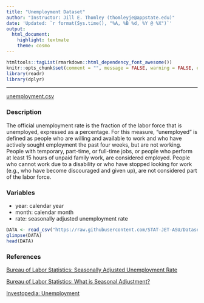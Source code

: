```yaml
---
title: "Unemployment Dataset"
author: "Instructor: Jill E. Thomley (thomleyje@appstate.edu)"
date: 'Updated: `r format(Sys.time(), "%A, %B %d, %Y @ %X")`'
output: 
  html_document: 
    highlight: textmate
    theme: cosmo
---
```


```r
htmltools::tagList(rmarkdown::html_dependency_font_awesome())
knitr::opts_chunk$set(comment = "", message = FALSE, warning = FALSE, echo = FALSE)
library(readr)
library(dplyr)
```

<hr>

<i class="fas fa-database"></i> [unemployment.csv](https://raw.githubusercontent.com/STAT-JET-ASU/Datasets/master/Instructor/unemployment.csv)


### Description

The official unemployment rate is the fraction of the labor force that is unemployed, expressed as a percentage. For this measure, "unemployed" is defined as people who are willing and available to work and who have actively sought employment the past four weeks, but are not working. People with temporary, part-time, or full-time jobs, or people who perform at least 15 hours of unpaid family work, are considered employed. People who cannot  work due to a disability or who have stopped looking for work (e.g., who have become discouraged and given up), are not considered part of the labor force.


### Variables

* year: calendar year
* month: calendar month
* rate: seasonally adjusted unemployment rate

```r
DATA <- read_csv("https://raw.githubusercontent.com/STAT-JET-ASU/Datasets/master/Instructor/unemployment.csv")
glimpse(DATA)
head(DATA)
```


### References

[Bureau of Labor Statistics: Seasonally Adjusted Unemployment Rate](https://data.bls.gov/timeseries/LNS14000000)

[Bureau of Labor Statistics: What is Seasonal Adjustment?](https://www.bls.gov/cps/seasfaq.htm)

[Investopedia: Unemployment](https://www.investopedia.com/terms/u/unemploymentrate.asp)
